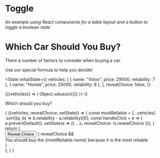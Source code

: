 
# Toggle

_An example using React components for a table layout and a button to toggle a boolean state_

# Which Car Should You Buy?

There a number of factors to consider when buying a car.

Use our special formula to help you decide!

<State
  initialState={{
    vehicles: [
      { name: "Volvo",  price: 29000, reliability: 7 },
      { name: "Honda",  price: 25000, reliability: 8 },
    ],
    revealChoice: false,
  }}
>

<Observe>
  {({vehicles}) => (
    <Table
      data={[Object.keys(vehicles[0]), ...vehicles.map(v => Object.values(v))]}
    />
  )}
</Observe>

Which should you buy?

<Observe>
  {
    ({vehicles, revealChoice, setState}) => {
      const mostReliable = [...vehicles]
        .sort((a, b) => b.reliability - a.reliability)[0];
      const handleClick = e => {
        e.preventDefault();
        setState(s => ({ ...s, revealChoice: !s.revealChoice }));
      }
      return (
        <div>
          <button onClick={handleClick}>Reveal Choice</button>
          { revealChoice && <div>
            You should buy the {mostReliable.name} because it is the most reliable
          </div> } 
        </div>
      );
    }
  }
</Observe>

</State>
